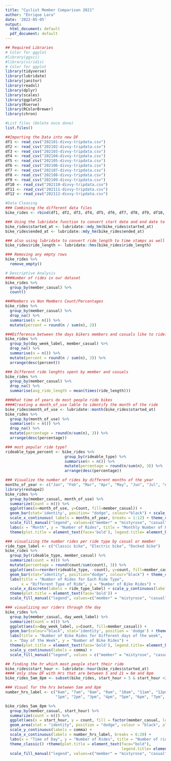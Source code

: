 ```yaml
---
title: "Cyclist Member Comparison 2021"
author: "Enrique Lara"
date: '2022-05-05'
output:
  html_document: default
  pdf_document: default
---
```


```r
## Required Libraries
# Color for ggplot
#library(ggsci)
#library(viridis)
# Color for ggplot
library(tidyverse)
library(lubridate)
library(janitor)
library(readxl)
library(dplyr)
library(scales) 
library(ggplot2)
library(Rserve)
library(RColorBrewer)
library(chron)

#List files (Delete once done)
list.files()
```

```r
##Importing the Data into new DF
df1 <- read_csv("202101-divvy-tripdata.csv")
df2 <- read_csv("202102-divvy-tripdata.csv")
df3 <- read_csv("202103-divvy-tripdata.csv")
df4 <- read_csv("202104-divvy-tripdata.csv")
df5 <- read_csv("202105-divvy-tripdata.csv")
df6 <- read_csv("202106-divvy-tripdata.csv")
df7 <- read_csv("202107-divvy-tripdata.csv")
df8 <- read_csv("202108-divvy-tripdata.csv")
df9 <- read_csv("202109-divvy-tripdata.csv")
df10 <- read_csv("202110-divvy-tripdata.csv")
df11 <- read_csv("202111-divvy-tripdata.csv")
df12 <- read_csv("202112-divvy-tripdata.csv")
```

```r
#Data Cleaning 
### Combining the different data files
bike_rides <- rbind(df1, df2, df3, df4, df5, df6, df7, df8, df9, df10, df11, df12)

### Using the lubridate function to convert start date and end date to TIMESTAMPS
bike_rides$started_at <- lubridate::mdy_hm(bike_rides$started_at)
bike_rides$ended_at <- lubridate::mdy_hm(bike_rides$ended_at)

### also using lubridate to convert ride_length to time stamps as well
bike_rides$ride_length <- lubridate::hms(bike_rides$ride_length)

### Removing any empty rows
bike_rides %>%
  remove_empty()

```


```r
# Descriptive Analysis
###Number of rides in our dataset
bike_rides %>% 
  group_by(member_casual) %>% 
  count()

###Members vs Non Members Count/Percentages
bike_rides %>% 
  group_by(member_casual) %>% 
  drop_na() %>% 
  summarise(n = n()) %>% 
  mutate(percent = round(n / sum(n), 2))

###Difference between the days bikers members and casuals like to ride?
bike_rides %>% 
  group_by(day_week_label, member_casual) %>% 
  drop_na() %>% 
  summarise(n = n()) %>% 
  mutate(percent = round(n / sum(n), 3)) %>% 
  arrange(desc(percent))

### Different ride lenghts spent by member and casuals
bike_rides %>%  
  group_by(member_casual) %>% 
  drop_na() %>%  
  summarise(avg_ride_length = mean(times(ride_length)))

###What time of years do most people ride bikes
####Creating a month_of_use lable to identify the month of the ride
bike_rides$month_of_use <- lubridate::month(bike_rides$started_at)
bike_rides %>% 
  group_by(month_of_use) %>% 
  summarise(n = n()) %>% 
  drop_na() %>% 
  mutate(percentage = round(n/sum(n), 3)) %>% 
  arrange(desc(percentage))

### most popular ride type?
rideable_type_percent <- bike_rides %>% 
                          group_by(rideable_type) %>% 
                          summarise(n = n()) %>% 
                          mutate(percentage = round(n/sum(n), 3)) %>% 
                          arrange(desc(percentage))

```

```r
### Visualize the number of rides by different months of the year
months_of_year <- c("Jan", "Feb", "Mar", "Apr", "May", "Jun", "Jul", "Aug", "Sep", "Oct", "Nov", "Dec")
library(reshape2)
bike_rides %>%  
  group_by(member_casual, month_of_use) %>%  
  summarize(Count = n()) %>% 
  ggplot(aes(x=month_of_use, y=Count, fill=member_casual)) + 
  geom_bar(stat='identity', position= "dodge", colour="black") + scale_y_continuous(labels = comma) + 
  scale_x_continuous( labels = months_of_year, breaks = 1:12) + theme_classic() +
  scale_fill_manual("legend", values=c("member" = "mistyrose", "casual" = "lightblue")) + 
  labs(x = "Month", y = "Number of Rides", title = "Monthly Number of Rides in 2021") +
  theme(plot.title = element_text(face='bold'), legend.title= element_blank())
```

```r
### visualizing the number rides per ride type by casual or member
ride_type_label <- c("Classic bike", "Electric bike", "Docked bike")
bike_rides %>% 
  group_by(rideable_type, member_casual) %>% 
  summarize(count = n()) %>% 
  mutate(percentage = round(count/sum(count), 3)) %>% 
  ggplot(aes(x=reorder(rideable_type, -count), y=count, fill=member_casual)) + 
  geom_bar(stat="identity", position="dodge", colour="black") + theme_classic() +
  labs(title = "Number of Rides for Each Ride Type", 
       x = "Different Type of Ride", y = "Number of Bike Rides") + 
  scale_x_discrete(labels = ride_type_label) + scale_y_continuous(labels = comma) + 
  theme(plot.title = element_text(face='bold')) + 
  scale_fill_manual("legend", values=c("member" = "mistyrose", "casual" = "lightblue"))

```


```r
### visualizing our riders through the day
bike_rides %>%  
  group_by(member_casual, day_week_label) %>% 
  summarize(Count = n()) %>% 
  ggplot(aes(x=day_week_label, y=Count, fill=member_casual)) +
  geom_bar(colour="black", stat='identity', position = 'dodge') + theme_classic() +
  labs(title = "Number of Bike Rides for Different days of the week", 
  x = "Day of the Week", y = "Number of Bike Rides") + 
  theme(plot.title = element_text(face='bold'), legend.title= element_blank()) +
  scale_y_continuous(labels = comma) + 
  scale_fill_manual("legend", values = c("member" = "mistyrose", "casual" = "lightblue")) 


```

```r
## finding the hr which most people start their ride
bike_rides$start_hour <- lubridate::hour(bike_rides$started_at)
#### only show DF with Hrs that are between 5 and 21 = 6m and 8pm
bike_rides_5am_8pm <- subset(bike_rides, start_hour > 5 & start_hour <21) 

### Visual for the hrs between 5am and 8pm
number_hrs_label <- c("6am", "7am", "8am", "9am", "10am", "11am", "12pm", 
                      "1pm", "2pm", "3pm", "4pm", "5pm", "6pm", "7pm", "8pm")

bike_rides_5am_8pm %>% 
  group_by(member_casual, start_hour) %>% 
  summarize(count = n()) %>% 
  ggplot(aes(x = start_hour, y = count, fill = factor(member_casual, levels = c("member", "casual")))) +
  geom_area(stat = "identity", position = "dodge", colour = "black", alpha = 0.6) + 
  scale_y_continuous(labels = comma) + 
  scale_x_continuous(labels = number_hrs_label, breaks = 6:20) +
  labs(x = "Time of Day", y = "Number of Rides", title = "Number of rides taken by different type of members during the day") +
  theme_classic() +theme(plot.title = element_text(face="bold"),
                                                   legend.title= element_blank()) +
  scale_fill_manual("legend", values=c("member" = "mistyrose", "casual" = "lightblue"))

```

